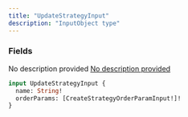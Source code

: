 ```yaml
---
title: "UpdateStrategyInput"
description: "InputObject type"
---
```


### Fields

<ResponseField name="name" type="String!" required>
  No description provided
</ResponseField>

<a href="/api-reference/types/createstrategyorderparaminput">
  <ResponseField name="orderParams" type="[CreateStrategyOrderParamInput!]!" required>
    No description provided
  </ResponseField>
</a>


```graphql UpdateStrategyInput
input UpdateStrategyInput {
  name: String!
  orderParams: [CreateStrategyOrderParamInput!]!
}
```
